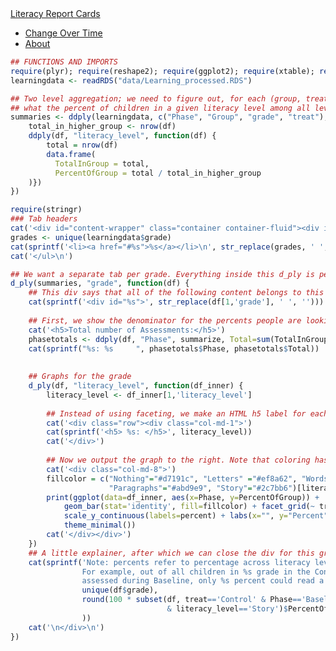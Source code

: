 <nav class="navbar navbar-inverse navbar-fixed-bottom" role="navigation">
  <div class="container-fluid">
<a class="navbar-brand active" href="index.html">Literacy Report Cards</a>
 <ul class="nav navbar-nav">
<li><a href="changes.html">Change Over Time</a></li>
<li><a href="about.html">About</a></li>
</ul>
</nav></div>

<div class="container">
<div class="row">
<div class="col-md-12" role="main">

```r
## FUNCTIONS AND IMPORTS
require(plyr); require(reshape2); require(ggplot2); require(xtable); require(scales); require(stringr)
learningdata <- readRDS("data/Learning_processed.RDS")

## Two level aggregation; we need to figure out, for each (group, treatment, class, phase)
## what the percent of children in a given literacy level among all levels is.
summaries <- ddply(learningdata, c("Phase", "Group", "grade", "treat"), function(df) {
    total_in_higher_group <- nrow(df)
    ddply(df, "literacy_level", function(df) {
        total = nrow(df)
        data.frame(
          TotalInGroup = total,
          PercentOfGroup = total / total_in_higher_group
    )})
})
```

```r
require(stringr)
### Tab headers
cat('<div id="content-wrapper" class="container container-fluid"><div id="tabs">\n<ul>\n')
grades <- unique(learningdata$grade)
cat(sprintf('<li><a href="#%s">%s</a></li>\n', str_replace(grades, ' ', ''), grades))
cat('</ul>\n')
```

```r
## We want a separate tab per grade. Everything inside this d_ply is per-grade.
d_ply(summaries, "grade", function(df) {
    ## This div says that all of the following content belongs to this tab
    cat(sprintf('<div id="%s">', str_replace(df[1,'grade'], ' ', '')))
    
    ## First, we show the denominator for the percents people are looking at
    cat('<h5>Total number of Assessments:</h5>')
    phasetotals <- ddply(df, "Phase", summarize, Total=sum(TotalInGroup))
    cat(sprintf("%s: %s     ", phasetotals$Phase, phasetotals$Total))
    
    
    ## Graphs for the grade
    d_ply(df, "literacy_level", function(df_inner) {
        literacy_level <- df_inner[1,'literacy_level']
        
        ## Instead of using faceting, we make an HTML h5 label for each literacy level
        cat('<div class="row"><div class="col-md-1">')
        cat(sprintf('<h5> %s: </h5>', literacy_level))
        cat('</div>')
        
        ## Now we output the graph to the right. Note that coloring has to be manual
        cat('<div class="col-md-8">')
        fillcolor = c("Nothing"="#d7191c", "Letters" ="#ef8a62", "Words"="#ffffbf",
                      "Paragraphs"="#abd9e9", "Story"="#2c7bb6")[literacy_level]
        print(ggplot(data=df_inner, aes(x=Phase, y=PercentOfGroup)) + 
            geom_bar(stat='identity', fill=fillcolor) + facet_grid(~ treat) + 
            scale_y_continuous(labels=percent) + labs(x="", y="Percent") +
            theme_minimal())
        cat('</div></div>')
    })
    ## A little explainer, after which we can close the div for this grade-tab
    cat(sprintf('Note: percents refer to percentage across literacy levels.
                For example, out of all children in %s grade in the Control group
                assessed during Baseline, only %s percent could read a Story.',
                unique(df$grade),
                round(100 * subset(df, treat=='Control' & Phase=='Baseline'
                                   & literacy_level=='Story')$PercentOfGroup)
                ))        
    cat('\n</div>\n')
})
```

<br/><br/><br/>
</div></div></div>
<link rel="stylesheet" href="http://netdna.bootstrapcdn.com/bootstrap/3.0.3/css/bootstrap.min.css" type="text/css" media="screen,projection" />
<script src="http://ajax.googleapis.com/ajax/libs/jquery/1.10.2/jquery.min.js"></script>
<script src="http://ajax.googleapis.com/ajax/libs/jqueryui/1.10.3/jquery-ui.min.js"></script>
<script type="text/javascript"> (function($) { $( "#tabs" ).tabs(); })(jQuery); </script>
<link rel="stylesheet" href="http://code.jquery.com/ui/1.10.3/themes/smoothness/jquery-ui.css">